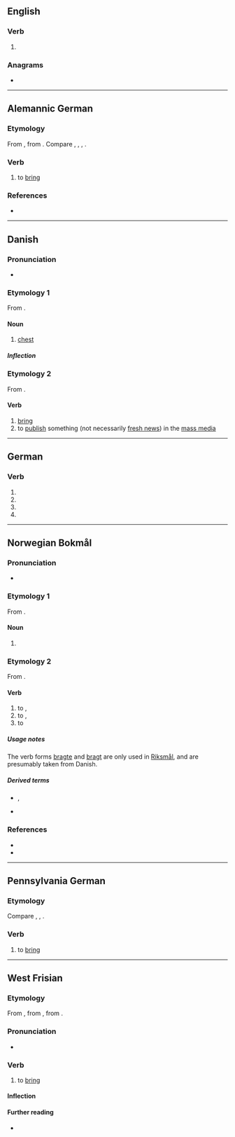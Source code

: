 {{also|brînge}}
==English==

===Verb===
{{head|en|verb}}

# {{obsolete spelling of|bring|lang=en}}

===Anagrams===
* {{anagrams|en|a=beginr|Bergin|Bering|Binger|binger}}

----

==Alemannic German==

===Etymology===
From {{inh|gsw|goh|bringan}}, from {{inh|gsw|gem-pro|*bringaną}}. Compare {{cog|de|bringen}}, {{cog|nl|brengen}}, {{cog|en|bring}}, {{cog|got|𐌱𐍂𐌹𐌲𐌲𐌰𐌽}}.

===Verb===
{{head|gsw|verb}}

# {{lb|gsw|Uri}} to [[bring]]

===References===
* {{R:Urseren|83}}

----

==Danish==

===Pronunciation===
* {{IPA|/brenɡə/|[ˈb̥ʁæŋə]|lang=da}}

===Etymology 1===
From {{der|da|non|bringa}}.

====Noun====
{{da-noun|n|r}}

# [[chest]]

=====Inflection=====
{{da-noun-infl|n|r}}

===Etymology 2===
From {{der|da|gml|bringen}}.

====Verb====
{{da-verb|bring|bringe|bringer|bragte|har|bragt}}

# [[bring]]
# to [[publish]] something (not necessarily [[fresh news]]) in the [[mass media]]
#: {{ux|da|Avisen '''bragte''' en historie om nogle vindruer.|The newspaper '''published''' a story about some grapes.}}

----

==German==

===Verb===
{{head|de|verb form}}

# {{de-verb form of|bringen|1|s|g}}
# {{de-verb form of|bringen|1|s|k1}}
# {{de-verb form of|bringen|3|s|k1}}
# {{de-verb form of|bringen|i|s}}

----

==Norwegian Bokmål==

===Pronunciation===
* {{IPA|/brinɡə/|lang=nb}}

===Etymology 1===
From {{der|nb|non|bringa}}.

====Noun====
{{nb-noun-f1}}

# {{l|en|chest}}

===Etymology 2===
From {{der|nb|gml|bringen}}.

====Verb====
{{head|nb|verb|imperative|bring|present tense|bringer|passive|bringes|simple past|brakte|or|bragte|past participle|brakt|or|bragt|present participle|bringende}}

# to {{l|en|bring}}, {{l|en|fetch}}
# to {{l|en|take}}, {{l|en|carry}}
# to {{l|en|deliver}}

=====Usage notes=====
The verb forms [[bragte]] and [[bragt]] are only used in [[Riksmål]], and are presumably taken from Danish.

=====Derived terms=====
* {{l|nb|frambringe}}, {{l|nb|frembringe}}
* {{l|nb|tilbringe}}

===References===
* {{R:The Bokmål Dictionary}}
* {{R:NAOB|bringe_3}}

----

==Pennsylvania German==

===Etymology===
Compare {{cog|de|bringen}}, {{cog|nl|brengen}}, {{cog|en|bring}}.

===Verb===
{{head|pdc|verb}}

# to [[bring]]

----

==West Frisian==

===Etymology===
From {{inh|fy|ofs|bringa}}, from {{inh|fy|gem-pro|*bringaną}}, from {{der|fy|ine-pro|*bʰrenk-}}.

===Pronunciation===
* {{IPA|/ˈbrɪŋə/|lang=fy}}

===Verb===
{{head|fy|verb}}

# to [[bring]]

====Inflection====
{{fy-conj|bring|bringst|bringt|bringe|brocht|brochtst|brocht|brochten|bringend|bring|hawwe|brocht}}

====Further reading====
* {{R:WFT|13054}}